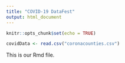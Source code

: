 ```yaml
---
title: "COVID-19 DataFest"
output: html_document
---
```


```r
knitr::opts_chunk$set(echo = TRUE)
```

```r
covidData <- read.csv("coronacounties.csv")

```

This is our Rmd file.
